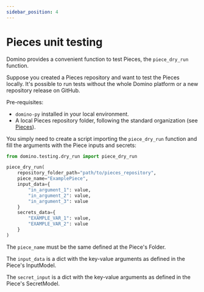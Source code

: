 ---
sidebar_position: 4
---

# Pieces unit testing

Domino provides a convenient function to test Pieces, the `piece_dry_run` function.

Suppose you created a Pieces repository and want to test the Pieces locally. It's possible to run tests without the whole Domino platform or a new repository release on GitHub.

Pre-requisites:

- `domino-py` installed in your local environment. 
- A local Pieces repository folder, following the standard organization (see [Pieces](./pieces_basics)).

You simply need to create a script importing the `piece_dry_run` function and fill the arguments with the Piece inputs and secrets:

```python title="testing_piece.py"
from domino.testing.dry_run import piece_dry_run

piece_dry_run(
    repository_folder_path="path/to/pieces_repository",
    piece_name="ExamplePiece",
    input_data={ 
        "in_argument_1": value,
        "in_argument_2": value,
        "in_argument_3": value
    }
    secrets_data={ 
        "EXAMPLE_VAR_1": value,
        "EXAMPLE_VAR_2": value
    }
)
```

The `piece_name` must be the same defined at the Piece's Folder.

The `input_data` is a dict with the key-value arguments as defined in the Piece's InputModel.

The `secret_input` is a dict with the key-value arguments as defined in the Piece's SecretModel.
